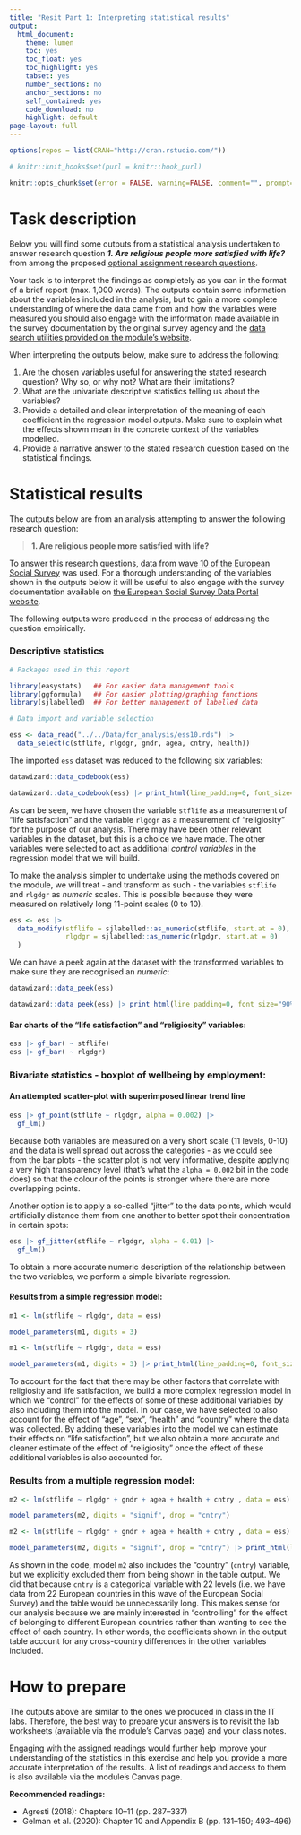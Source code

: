 ```yaml
---
title: "Resit Part 1: Interpreting statistical results"
output:
  html_document:
    theme: lumen
    toc: yes
    toc_float: yes
    toc_highlight: yes
    tabset: yes
    number_sections: no
    anchor_sections: no
    self_contained: yes
    code_download: no
    highlight: default
page-layout: full
---
```


```r
options(repos = list(CRAN="http://cran.rstudio.com/"))
```

```r
# knitr::knit_hooks$set(purl = knitr::hook_purl)

knitr::opts_chunk$set(error = FALSE, warning=FALSE, comment="", prompt=FALSE, message = F, strip.white = F, fig.width = 5, fig.asp = .8, fig.align = "center", fig.show = 'hold')
```



# Task description


Below you will find some outputs from a statistical analysis undertaken to answer research question ***1. Are religious people more satisfied with life?*** from among the proposed [optional assignment research questions](https://ncl.instructure.com/courses/53153/pages/topic-slash-question-options?module_item_id=3052730).

Your task is to interpret the findings as completely as you can in the format of a brief report (max. 1,000 words). The outputs contain some information about the variables included in the analysis, but to gain a more complete understanding of where the data came from and how the variables were measured you should also engage with the information made available in the survey documentation by the original survey agency and the [data search utilities provided on the module's website](https://soc2069.chrismoreh.com/data).

When interpreting the outputs below, make sure to address the following: 

1. Are the chosen variables useful for answering the stated research question? Why so, or why not? What are their limitations?
2. What are the univariate descriptive statistics telling us about the variables?
3. Provide a detailed and clear interpretation of the meaning of each coefficient in the regression model outputs. Make sure to explain what the effects shown mean in the concrete context of the variables modelled.
4. Provide a narrative answer to the stated research question based on the statistical findings.




# Statistical results

The outputs below are from an analysis attempting to answer the following research question:

> **1. Are religious people more satisfied with life?**

To answer this research questions, data from [wave 10 of the European Social Survey](https://soc2069.chrismoreh.com/data/data_main#european-social-survey-round-10-2020-ess10) was used. For a thorough understanding of the variables shown in the outputs below it will be useful to also engage with the survey documentation available on [the European Social Survey Data Portal website](https://ess.sikt.no/en/study/172ac431-2a06-41df-9dab-c1fd8f3877e7/445).

The following outputs were produced in the process of addressing the question empirically.

### Descriptive statistics

```r

# Packages used in this report

library(easystats)   ## For easier data management tools
library(ggformula)   ## For easier plotting/graphing functions
library(sjlabelled)  ## For better management of labelled data
```

```r

# Data import and variable selection

ess <- data_read("../../Data/for_analysis/ess10.rds") |> 
  data_select(c(stflife, rlgdgr, gndr, agea, cntry, health))
```

The imported `ess` dataset was reduced to the following six variables:

```r
datawizard::data_codebook(ess)
```
```r
datawizard::data_codebook(ess) |> print_html(line_padding=0, font_size="90%")
```

As can be seen, we have chosen the variable `stflife` as a measurement of "life satisfaction" and the variable `rlgdgr` as a measurement of "religiosity" for the purpose of our analysis. There may have been other relevant variables in the dataset, but this is a choice we have made. The other variables were selected to act as additional *control variables* in the regression model that we will build.

To make the analysis simpler to undertake using the methods covered on the module, we will treat - and transform as such - the variables `stflife` and `rlgdgr` as *numeric* scales. This is possible because they were measured on relatively long 11-point scales (0 to 10).

```r
ess <- ess |> 
  data_modify(stflife = sjlabelled::as_numeric(stflife, start.at = 0),
              rlgdgr = sjlabelled::as_numeric(rlgdgr, start.at = 0)
  )
```

We can have a peek again at the dataset with the transformed variables to make sure they are recognised an *numeric*:

```r
datawizard::data_peek(ess)

```
```r
datawizard::data_peek(ess) |> print_html(line_padding=0, font_size="90%")

```


#### Bar charts of the "life satisfaction" and "religiosity" variables:

```r
ess |> gf_bar( ~ stflife)
ess |> gf_bar( ~ rlgdgr)
```


### Bivariate statistics - boxplot of wellbeing by employment:

#### An attempted scatter-plot with superimposed linear trend line

```r
ess |> gf_point(stflife ~ rlgdgr, alpha = 0.002) |> 
  gf_lm()
```
Because both variables are measured on a very short scale (11 levels, 0-10) and the data is well spread out across the categories - as we could see from the bar plots - the scatter plot is not very informative, despite applying a very high transparency level (that's what the `alpha = 0.002` bit in the code does) so that the colour of the points is stronger where there are more overlapping points.

Another option is to apply a so-called "jitter" to the data points, which would artificially distance them from one another to better spot their concentration in certain spots:

```r
ess |> gf_jitter(stflife ~ rlgdgr, alpha = 0.01) |> 
  gf_lm()
```

To obtain a more accurate numeric description of the relationship between the two variables, we perform a simple bivariate regression.

#### Results from a simple regression model:

```r
m1 <- lm(stflife ~ rlgdgr, data = ess)

model_parameters(m1, digits = 3)
```
```r
m1 <- lm(stflife ~ rlgdgr, data = ess)

model_parameters(m1, digits = 3) |> print_html(line_padding=0, font_size="90%")
```

To account for the fact that there may be other factors that correlate with religiosity and life satisfaction, we build a more complex regression model in which we "control" for the effects of some of these additional variables by also including them into the model. In our case, we have selected to also account for the effect of "age", "sex", "health" and "country" where the data was collected. By adding these variables into the model we can estimate their effects on "life satisfaction", but we also obtain a more accurate and cleaner estimate of the effect of "religiosity" once the effect of these additional variables is also accounted for.

### Results from a multiple regression model:

```r
m2 <- lm(stflife ~ rlgdgr + gndr + agea + health + cntry , data = ess)

model_parameters(m2, digits = "signif", drop = "cntry")
```
```r
m2 <- lm(stflife ~ rlgdgr + gndr + agea + health + cntry , data = ess)

model_parameters(m2, digits = "signif", drop = "cntry") |> print_html(line_padding=0, font_size="90%")
```

As shown in the code, model `m2` also includes the "country" (`cntry`) variable, but we explicitly excluded them from being shown in the table output. We did that because `cntry` is a categorical variable with 22 levels (i.e. we have data from 22 European countries in this wave of the European Social Survey) and the table would be unnecessarily long. This makes sense for our analysis because we are mainly interested in "controlling" for the effect of belonging to different European countries rather than wanting to see the effect of each country. In other words, the coefficients shown in the output table account for any cross-country differences in the other variables included.


# How to prepare

The outputs above are similar to the ones we produced in class in the IT labs. Therefore, the best way to prepare your answers is to revisit the lab worksheets (available via the module's Canvas page) and your class notes.

Engaging with the assigned readings would further help improve your understanding of the statistics in this exercise and help you provide a more accurate interpretation of the results. A list of readings and access to them is also available via the module's Canvas page.

**Recommended readings:**

-   Agresti (2018): Chapters 10--11 (pp. 287--337)
-   Gelman et al. (2020): Chapter 10 and Appendix B (pp. 131--150; 493--496)


